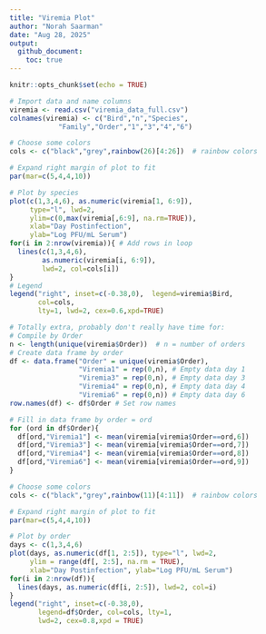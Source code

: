 ```yaml
---
title: "Viremia Plot"
author: "Norah Saarman"
date: "Aug 28, 2025"
output:
  github_document:
    toc: true
---
```


```r
knitr::opts_chunk$set(echo = TRUE)
```

```r
# Import data and name columns
viremia <- read.csv("viremia_data_full.csv") 
colnames(viremia) <- c("Bird","n","Species",
            "Family","Order","1","3","4","6")

# Choose some colors
cols <- c("black","grey",rainbow(26)[4:26])  # rainbow colors

# Expand right margin of plot to fit
par(mar=c(5,4,4,10))

# Plot by species
plot(c(1,3,4,6), as.numeric(viremia[1, 6:9]), 
     type="l", lwd=2,
     ylim=c(0,max(viremia[,6:9], na.rm=TRUE)),
     xlab="Day Postinfection", 
     ylab="Log PFU/mL Serum")
for(i in 2:nrow(viremia)){ # Add rows in loop
  lines(c(1,3,4,6), 
        as.numeric(viremia[i, 6:9]), 
        lwd=2, col=cols[i])
}
# Legend
legend("right", inset=c(-0.38,0),  legend=viremia$Bird, 
       col=cols,
       lty=1, lwd=2, cex=0.6,xpd=TRUE)  
```



```r
# Totally extra, probably don't really have time for:
# Compile by Order 
n <- length(unique(viremia$Order))  # n = number of orders
# Create data frame by order
df <- data.frame("Order" = unique(viremia$Order), 
                 "Viremia1" = rep(0,n), # Empty data day 1
                 "Viremia3" = rep(0,n), # Empty data day 3
                 "Viremia4" = rep(0,n), # Empty data day 4
                 "Viremia6" = rep(0,n)) # Empty data day 6
row.names(df) <- df$Order # Set row names

# Fill in data frame by order = ord
for (ord in df$Order){  
  df[ord,"Viremia1"] <- mean(viremia[viremia$Order==ord,6])
  df[ord,"Viremia3"] <- mean(viremia[viremia$Order==ord,7])
  df[ord,"Viremia4"] <- mean(viremia[viremia$Order==ord,8])
  df[ord,"Viremia6"] <- mean(viremia[viremia$Order==ord,9])
}

# Choose some colors
cols <- c("black","grey",rainbow(11)[4:11])  # rainbow colors

# Expand right margin of plot to fit
par(mar=c(5,4,4,10))

# Plot by order
days <- c(1,3,4,6)
plot(days, as.numeric(df[1, 2:5]), type="l", lwd=2,
     ylim = range(df[, 2:5], na.rm = TRUE),
     xlab="Day Postinfection", ylab="Log PFU/mL Serum")
for(i in 2:nrow(df)){
  lines(days, as.numeric(df[i, 2:5]), lwd=2, col=i)
}
legend("right", inset=c(-0.38,0), 
       legend=df$Order, col=cols, lty=1, 
       lwd=2, cex=0.8,xpd = TRUE)
```
